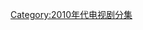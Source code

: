 {{CategoryTOC}}
{{Portal|电视}}
{{Year by category
|m=2
|c=0
|d=1
|y=7
|cat=電視劇分集
|sortkey=Episodes
|parent=各年電視劇分集
|subcat=2017年電視劇集
}}

[[Category:2010年代电视剧分集|Category:2010年代电视剧分集]]